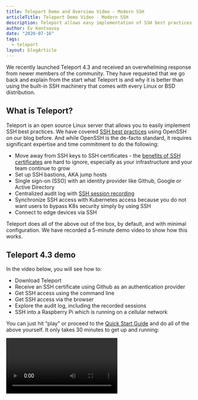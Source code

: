 ```yaml
---
title: Teleport Demo and Overview Video - Modern SSH
articleTitle: Teleport Demo Video - Modern SSH
description: Teleport allows easy implementation of SSH best practices. Here is a video that takes a deep dive into how Teleport works.
author: Ev Kontsevoy
date: "2020-07-16"
tags:
  - teleport
layout: blogArticle
---
```



We recently launched Teleport 4.3 and received an overwhelming response from newer members of the community. They have requested that we go back and explain from the start what Teleport is and why it is better than using the built-in SSH machinery that comes with every Linux or BSD distribution.

## What is Teleport?

Teleport is an open source Linux server that allows you to easily implement SSH best practices. We have covered [SSH best practices](/blog/how-to-ssh-properly/) using OpenSSH on our blog before. And while OpenSSH is the de-facto standard, it requires significant expertise and time commitment to do the following:

* Move away from SSH keys to SSH certificates - the [benefits of SSH certificates](/blog/ssh-key-management/) are hard to ignore, especially as your infrastructure and your team continue to grow
* Set up SSH bastions, AKA jump hosts
* Single sign-on (SSO) with an identity provider like Github, Google or Active Directory
* Centralized audit log with [SSH session recording](/blog/how-to-record-ssh-sessions/)
* Synchronize SSH access with Kubernetes access because you do not want users to bypass K8s security simply by using SSH
* Connect to edge devices via SSH

Teleport does all of the above out of the box, by default, and with minimal configuration. We have recorded a 5-minute demo video to show how this works.

<EmailSubscribeViolet />

## Teleport 4.3 demo

In the video below, you will see how to:

* Download Teleport
* Receive an SSH certificate using Github as an authentication provider
* Get SSH access using the command line
* Get SSH access via the browser
* Explore the audit log, including the recorded sessions
* SSH into a Raspberry Pi which is running on a cellular network

You can just hit “play” or proceed to the [Quick Start Guide](https://goteleport.com/docs/getting-started/) and do all of the above yourself. It only takes 30 minutes to get up and running:

<Video src="https://www.youtube.com/embed/v8qvmjvZpBE?rel=0" margin="24px 0 40px 0" />

[Download Teleport](https://goteleport.com/download/) and try it for yourself!
